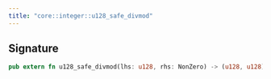 ```yaml
---
title: "core::integer::u128_safe_divmod"
---
```






## Signature

```rust
pub extern fn u128_safe_divmod(lhs: u128, rhs: NonZero) -> (u128, u128) implicits(RangeCheck) nopanic;
```



